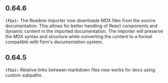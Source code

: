 ## 0.64.6
**`(fix):`** The Readme importer now downloads MDX files from the source documentation. 
This allows for better handling of React components and dynamic content in the imported documentation. 
The importer will preserve the MDX syntax and structure while converting the content to a format compatible with Fern's documentation system.


## 0.64.5
**`(fix):`** Relative links between markdown files now works for docs using custom subpaths. 


